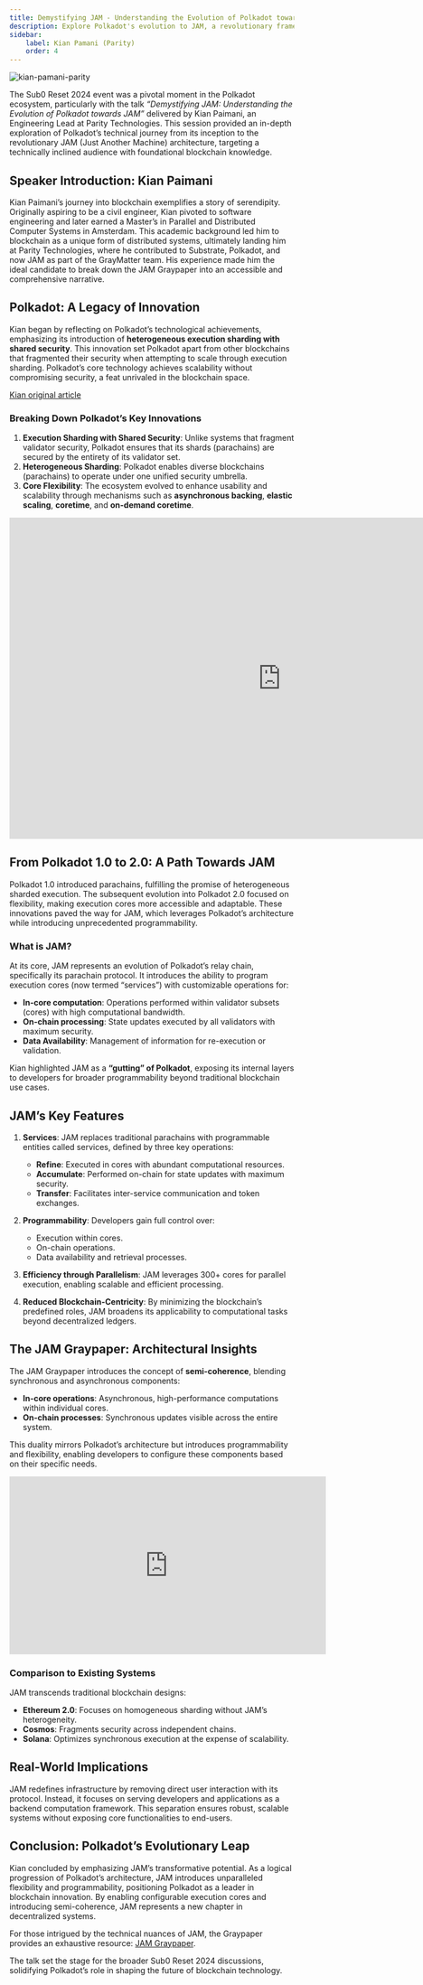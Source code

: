 ```yaml
---
title: Demystifying JAM - Understanding the Evolution of Polkadot towards JAM 
description: Explore Polkadot's evolution to JAM, a revolutionary framework enabling scalable, programmable execution cores with unmatched flexibility and security.
sidebar:
    label: Kian Pamani (Parity)
    order: 4
---
```



<Image src={coverImage} alt="kian-pamani-parity" />

The Sub0 Reset 2024 event was a pivotal moment in the Polkadot ecosystem, particularly with the talk *“Demystifying JAM: Understanding the Evolution of Polkadot towards JAM”* delivered by Kian Paimani, an Engineering Lead at Parity Technologies. This session provided an in-depth exploration of Polkadot’s technical journey from its inception to the revolutionary JAM (Just Another Machine) architecture, targeting a technically inclined audience with foundational blockchain knowledge.

## **Speaker Introduction: Kian Paimani**
Kian Paimani’s journey into blockchain exemplifies a story of serendipity. Originally aspiring to be a civil engineer, Kian pivoted to software engineering and later earned a Master’s in Parallel and Distributed Computer Systems in Amsterdam. This academic background led him to blockchain as a unique form of distributed systems, ultimately landing him at Parity Technologies, where he contributed to Substrate, Polkadot, and now JAM as part of the GrayMatter team. His experience made him the ideal candidate to break down the JAM Graypaper into an accessible and comprehensive narrative.

## **Polkadot: A Legacy of Innovation**
Kian began by reflecting on Polkadot’s technological achievements, emphasizing its introduction of **heterogeneous execution sharding with shared security**. This innovation set Polkadot apart from other blockchains that fragmented their security when attempting to scale through execution sharding. Polkadot’s core technology achieves scalability without compromising security, a feat unrivaled in the blockchain space.

[Kian original article](https://blog.kianenigma.com/posts/tech/demystifying-jam/)
### **Breaking Down Polkadot’s Key Innovations**
1. **Execution Sharding with Shared Security**: Unlike systems that fragment validator security, Polkadot ensures that its shards (parachains) are secured by the entirety of its validator set.
2. **Heterogeneous Sharding**: Polkadot enables diverse blockchains (parachains) to operate under one unified security umbrella.
3. **Core Flexibility**: The ecosystem evolved to enhance usability and scalability through mechanisms such as **asynchronous backing**, **elastic scaling**, **coretime**, and **on-demand coretime**.

<iframe src="https://docs.google.com/presentation/d/e/2PACX-1vQwm6kQp4N7t4s3GXqlz4-r1BBgaIO7cNlax5cR5x67XcUEj7_Bx3UlOMZ30PU7gCgSnRtNTGNrKqqk/embed?start=false&loop=false&delayms=3000" frameborder="0" width="960" height="569" allowfullscreen="true" mozallowfullscreen="true" webkitallowfullscreen="true"></iframe>

## **From Polkadot 1.0 to 2.0: A Path Towards JAM**
Polkadot 1.0 introduced parachains, fulfilling the promise of heterogeneous sharded execution. The subsequent evolution into Polkadot 2.0 focused on flexibility, making execution cores more accessible and adaptable. These innovations paved the way for JAM, which leverages Polkadot’s architecture while introducing unprecedented programmability.

### **What is JAM?**
At its core, JAM represents an evolution of Polkadot’s relay chain, specifically its parachain protocol. It introduces the ability to program execution cores (now termed “services”) with customizable operations for:
- **In-core computation**: Operations performed within validator subsets (cores) with high computational bandwidth.
- **On-chain processing**: State updates executed by all validators with maximum security.
- **Data Availability**: Management of information for re-execution or validation.

Kian highlighted JAM as a **“gutting” of Polkadot**, exposing its internal layers to developers for broader programmability beyond traditional blockchain use cases.

## **JAM’s Key Features**
1. **Services**: JAM replaces traditional parachains with programmable entities called services, defined by three key operations:
   - **Refine**: Executed in cores with abundant computational resources.
   - **Accumulate**: Performed on-chain for state updates with maximum security.
   - **Transfer**: Facilitates inter-service communication and token exchanges.

2. **Programmability**: Developers gain full control over:
   - Execution within cores.
   - On-chain operations.
   - Data availability and retrieval processes.

3. **Efficiency through Parallelism**: JAM leverages 300+ cores for parallel execution, enabling scalable and efficient processing.

4. **Reduced Blockchain-Centricity**: By minimizing the blockchain’s predefined roles, JAM broadens its applicability to computational tasks beyond decentralized ledgers.

## **The JAM Graypaper: Architectural Insights**
The JAM Graypaper introduces the concept of **semi-coherence**, blending synchronous and asynchronous components:
- **In-core operations**: Asynchronous, high-performance computations within individual cores.
- **On-chain processes**: Synchronous updates visible across the entire system.

This duality mirrors Polkadot’s architecture but introduces programmability and flexibility, enabling developers to configure these components based on their specific needs.

<iframe width="560" height="315" src="https://www.youtube.com/embed/eGLCedIT94U?si=S40ETWeiDXft5I29" title="YouTube video player" frameborder="0" allow="accelerometer; autoplay; clipboard-write; encrypted-media; gyroscope; picture-in-picture; web-share" referrerpolicy="strict-origin-when-cross-origin" allowfullscreen></iframe>

### **Comparison to Existing Systems**
JAM transcends traditional blockchain designs:
- **Ethereum 2.0**: Focuses on homogeneous sharding without JAM’s heterogeneity.
- **Cosmos**: Fragments security across independent chains.
- **Solana**: Optimizes synchronous execution at the expense of scalability.

## **Real-World Implications**
JAM redefines infrastructure by removing direct user interaction with its protocol. Instead, it focuses on serving developers and applications as a backend computation framework. This separation ensures robust, scalable systems without exposing core functionalities to end-users.

## **Conclusion: Polkadot’s Evolutionary Leap**
Kian concluded by emphasizing JAM’s transformative potential. As a logical progression of Polkadot’s architecture, JAM introduces unparalleled flexibility and programmability, positioning Polkadot as a leader in blockchain innovation. By enabling configurable execution cores and introducing semi-coherence, JAM represents a new chapter in decentralized systems.

For those intrigued by the technical nuances of JAM, the Graypaper provides an exhaustive resource: [JAM Graypaper](https://graypaper.com/).

The talk set the stage for the broader Sub0 Reset 2024 discussions, solidifying Polkadot’s role in shaping the future of blockchain technology.
